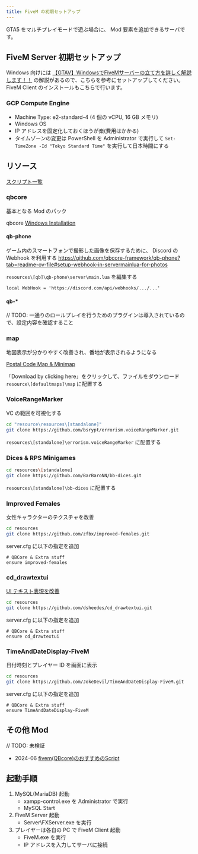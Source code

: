 ```yaml
---
title: FiveM の初期セットアップ
---
```


GTA5 をマルチプレイモードで遊ぶ場合に、 Mod 要素を追加できるサーバです。

## FiveM Server 初期セットアップ

Windows 向けには [【GTAV】WindowsでFiveMサーバーの立て方を詳しく解説します！！](https://dareblo.com/gtav-fivem-server-setup/) の解説があるので、こちらを参考にセットアップしてください。  
FiveM Client のインストールもこちらで行います。

### GCP Compute Engine

- Machine Type: e2-standard-4 (4 個の vCPU, 16 GB メモリ)
- Windows OS
- IP アドレスを固定化しておくほうが楽(費用はかかる)
- タイムゾーンの変更は PowerShell を Administrator で実行して `Set-TimeZone -Id "Tokyo Standard Time"` を実行して日本時間にする

## リソース

[スクリプト一覧](https://docs.google.com/spreadsheets/d/1Mr2r4rjVWrBoeGrOhW8OJJkt7JY_BoAO3AS8lbD-OUs/edit?gid=758343486#gid=758343486)

### qbcore

基本となる Mod のパック

qbcore [Windows Installation](https://docs.qbcore.org/qbcore-documentation/guides/windows-installation)

#### qb-phone

ゲーム内のスマートフォンで撮影した画像を保存するために、 Discord の Webhook を利用する
https://github.com/qbcore-framework/qb-phone?tab=readme-ov-file#setup-webhook-in-servermainlua-for-photos

`resources\[qb]\qb-phone\server\main.lua` を編集する

```
local WebHook = 'https://discord.com/api/webhooks/.../...'
```

#### qb-\*

// TODO: 一通りのロールプレイを行うためのプラグインは導入されているので、設定内容を確認すること

### map

地図表示が分かりやすく改善され、番地が表示されるようになる

[Postal Code Map & Minimap](https://forum.cfx.re/t/release-postal-code-map-minimap-new-improved-v1-3/147458)

「Download by clicking here」をクリックして、ファイルをダウンロード  
`resource\[defaultmaps]\map` に配置する

### VoiceRangeMarker

VC の範囲を可視化する

```sh
cd "resource\resources\[standalone]"
git clone https://github.com/bsrypt/errorism.voiceRangeMarker.git
```

`resources\[standalone]\errorism.voiceRangeMarker` に配置する

### Dices & RPS Minigames

```sh
cd resources\[standalone]
git clone https://github.com/BarBaroNN/bb-dices.git
```

`resources\[standalone]\bb-dices` に配置する

### Improved Females

女性キャラクターのテクスチャを改善

```sh
cd resources
git clone https://github.com/zfbx/improved-females.git
```

server.cfg に以下の指定を追加

```
# QBCore & Extra stuff
ensure improved-females
```

### cd_drawtextui

[UI テキスト表現を改善](https://forum.cfx.re/t/free-release-draw-text-ui/1885313)

```sh
cd resources
git clone https://github.com/dsheedes/cd_drawtextui.git
```

server.cfg に以下の指定を追加

```
# QBCore & Extra stuff
ensure cd_drawtextui
```

### TimeAndDateDisplay-FiveM

日付時刻とプレイヤー ID を画面に表示

```sh
cd resources
git clone https://github.com/JokeDevil/TimeAndDateDisplay-FiveM.git
```

server.cfg に以下の指定を追加

```
# QBCore & Extra stuff
ensure TimeAndDateDisplay-FiveM
```

## その他 Mod

// TODO: 未検証

- 2024-06 [fivem(QBcore)のおすすめのScript](https://qiita.com/ae86jr225kei/items/d6d2f269c6e434668678)

## 起動手順

1. MySQL(MariaDB) 起動
   - xampp-control.exe を Administrator で実行
   - MySQL Start
2. FiveM Server 起動
   - Server\FXServer.exe を実行
3. プレイヤーは各自の PC で FiveM Client 起動
   - FiveM.exe を実行
   - IP アドレスを入力してサーバに接続
